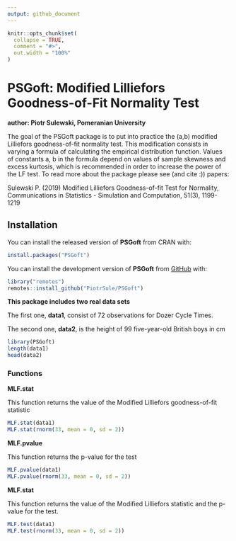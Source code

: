 ```yaml
---
output: github_document
---
```


```r
knitr::opts_chunk$set(
  collapse = TRUE,
  comment = "#>",
  out.width = "100%"
)
```

# PSGoft: Modified Lilliefors Goodness-of-Fit Normality Test
**author: Piotr Sulewski, Pomeranian University**
<!-- badges: start -->
<!-- badges: end -->

The goal of the PSGoft package is to put into practice the (a,b) modified Lilliefors goodness-of-fit normality test. This modification consists in varying a formula of calculating the empirical distribution function. Values of constants a, b in the formula depend on values of sample skewness and excess kurtosis, which is recommended in order to increase the power of the LF test.
To read more about the package please see (and cite :)) papers:

Sulewski P. (2019) Modified Lilliefors Goodness-of-fit Test for Normality, Communications in Statistics - Simulation and Computation, 51(3), 1199-1219

## Installation

You can install the released version of **PSGoft** from CRAN with:

``` r
install.packages("PSGoft")
```

You can install the development version of **PSGoft** from [GitHub](https://github.com/) with:


``` r
library("remotes")
remotes::install_github("PiotrSule/PSGoft")
```


**This package includes two real data sets** 
  
The first one, **data1**, consist of 72 observations for Dozer Cycle Times.

The second one, **data2**, is the height of 99 five-year-old British boys in cm
  
```r
library(PSGoft)
length(data1)
head(data2)
```

### Functions
  
**MLF.stat**
  
This function returns the value of the Modified Lilliefors goodness-of-fit statistic

```r
MLF.stat(data1)
MLF.stat(rnorm(33, mean = 0, sd = 2))
```

**MLF.pvalue**
  
This function returns the p-value for the test

```r
MLF.pvalue(data1)
MLF.pvalue(rnorm(33, mean = 0, sd = 2))
```

**MLF.stat**

This function returns the value of the Modified Lilliefors statistic and the p-value for the test.

```r
MLF.test(data1)
MLF.test(rnorm(33, mean = 0, sd = 2))
```

